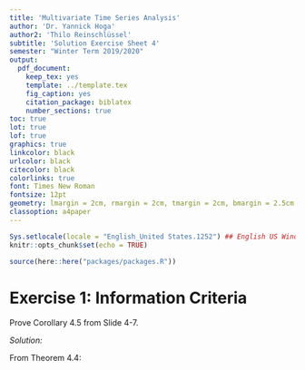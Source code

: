 ```yaml
---
title: 'Multivariate Time Series Analysis'
author: 'Dr. Yannick Hoga'
author2: 'Thilo Reinschlüssel'
subtitle: 'Solution Exercise Sheet 4'
semester: "Winter Term 2019/2020"
output:
  pdf_document:
    keep_tex: yes
    template: ../template.tex
    fig_caption: yes
    citation_package: biblatex
    number_sections: true
toc: true
lot: true
lof: true
graphics: true
linkcolor: black
urlcolor: black
citecolor: black
colorlinks: true
font: Times New Roman
fontsize: 12pt
geometry: lmargin = 2cm, rmargin = 2cm, tmargin = 2cm, bmargin = 2.5cm
classoption: a4paper
---
```


```r
Sys.setlocale(locale = "English_United States.1252") ## English US Windows
knitr::opts_chunk$set(echo = TRUE)

source(here::here("packages/packages.R"))
```

# Exercise 1: Information Criteria

Prove Corollary 4.5 from Slide 4-7.


_Solution:_

From Theorem 4.4:

\begin{align*}
  C(l) = \log \left(\hat{\Sigma_a} (l) \right) + \dfrac{l}{T} \cdot c_T
\end{align*}


\begin{itemize}
  \item[i)] $\lim \limits_{T \rightarrow \infty} c_T \longrightarrow \infty$ 
  \item[ii)] $\lim \limits_{T \rightarrow \infty} \dfrac{c_T}{T} \longrightarrow 0$
\end{itemize}



















